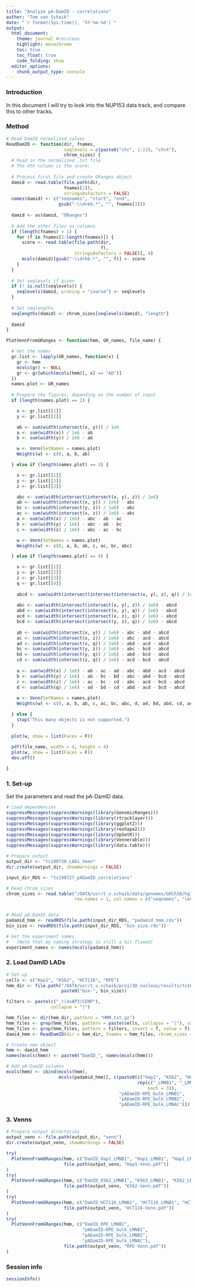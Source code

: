 ```yaml
---
title: "Analyze pA-DamID - correlations"
author: "Tom van Schaik"
date: "`r format(Sys.time(), '%Y-%m-%d')`"
output: 
  html_document:
    theme: journal #cerulean
    highlight: monochrome
    toc: true
    toc_float: true
    code_folding: show
  editor_options:
    chunk_output_type: console
---
```


### Introduction

In this document I will try to look into the NUP153 data track, and compare this
to other tracks.


### Method

```r
# Read DamID normalized values
ReadDamID <- function(dir, fnames, 
                      seqlevels = c(paste0("chr", 1:22), "chrX"),
                      chrom_sizes) {
  # Read in the normalized .txt file
  # The 4th column is the score:
  
  # Process first file and create GRanges object
  damid <- read.table(file.path(dir,
                      fnames[1]),
                      stringsAsFactors = FALSE)
  names(damid) <- c("seqnames", "start", "end", 
                    gsub("-\\d+kb.*", "", fnames[1]))
  
  damid <- as(damid, "GRanges")
  
  # Add the other files as columns
  if (length(fnames) > 1) {
    for (f in fnames[2:length(fnames)]) {
      score <- read.table(file.path(dir,
                                    f),
                          stringsAsFactors = FALSE)[, 4]
      mcols(damid)[gsub("-\\d+kb.*", "", f)] <- score
    }
  }
  
  # Set seqlevels if given
  if (! is.null(seqlevels)) {
    seqlevels(damid, pruning = "coarse") <- seqlevels
  }
  
  # Set seqlengths
  seqlengths(damid) <- chrom_sizes[seqlevels(damid), "length"]
  
  damid
}

PlotVennFromGRanges <- function(hmm, GR_names, file_name) {

  # Get the names
  gr.list <- lapply(GR_names, function(x) {
    gr <- hmm
    mcols(gr) <- NULL
    gr <- gr[which(mcols(hmm)[, x] == "AD")]
  })
  names.plot <- GR_names
  
  # Prepare the figures, depending on the number of input
  if (length(names.plot) == 2) {

    x <- gr.list[[1]]
    y <- gr.list[[2]]

    ab <- sum(width(intersect(x, y))) / 1e6
    a <- sum(width(x)) / 1e6 - ab
    b <- sum(width(y)) / 1e6 - ab

    w <- Venn(SetNames = names.plot)
    Weights(w) <- c(0, a, b, ab)

  } else if (length(names.plot) == 3) {

    x <- gr.list[[1]]
    y <- gr.list[[2]]
    z <- gr.list[[3]]

    abc <- sum(width(intersect(intersect(x, y), z)) / 1e6)
    ab <- sum(width(intersect(x, y)) / 1e6) - abc
    bc <- sum(width(intersect(y, z)) / 1e6) - abc
    ac <- sum(width(intersect(x, z)) / 1e6) - abc
    a <- sum(width(x) / 1e6) - abc - ab - ac
    b <- sum(width(y) / 1e6) - abc - ab - bc
    c <- sum(width(z) / 1e6) - abc - ac - bc

    w <- Venn(SetNames = names.plot)
    Weights(w) <- c(0, a, b, ab, c, ac, bc, abc)

  } else if (length(names.plot) == 4) {

    x <- gr.list[[1]]
    y <- gr.list[[2]]
    z <- gr.list[[3]]
    q <- gr.list[[4]]
    
    abcd <- sum(width(intersect(intersect(intersect(x, y), z), q)) / 1e6)
    
    abc <- sum(width(intersect(intersect(x, y), z)) / 1e6) - abcd
    abd <- sum(width(intersect(intersect(x, y), q)) / 1e6) - abcd
    acd <- sum(width(intersect(intersect(x, z), q)) / 1e6) - abcd
    bcd <- sum(width(intersect(intersect(y, z), q)) / 1e6) - abcd
    
    ab <- sum(width(intersect(x, y)) / 1e6) - abc - abd - abcd
    ac <- sum(width(intersect(x, z)) / 1e6) - abc - acd - abcd
    ad <- sum(width(intersect(x, q)) / 1e6) - abd - acd - abcd
    bc <- sum(width(intersect(y, z)) / 1e6) - abc - bcd - abcd
    bd <- sum(width(intersect(y, q)) / 1e6) - abd - bcd - abcd
    cd <- sum(width(intersect(z, q)) / 1e6) - acd - bcd - abcd
    
    a <- sum(width(x) / 1e6) - ab - ac - ad - abc - abd - acd - abcd
    b <- sum(width(y) / 1e6) - ab - bc - bd - abc - abd - bcd - abcd
    c <- sum(width(z) / 1e6) - ac - bc - cd - abc - acd - bcd - abcd
    d <- sum(width(q) / 1e6) - ad - bd - cd - abd - acd - bcd - abcd
    
    w <- Venn(SetNames = names.plot)
    Weights(w) <- c(0, a, b, ab, c, ac, bc, abc, d, ad, bd, abd, cd, acd, bcd, abcd)

  } else {
    stop("This many objects is not supported.")
  }
  
  plot(w, show = list(Faces = F))
    
  pdf(file_name, width = 4, height = 4)
  plot(w, show = list(Faces = F))
  dev.off()

}

```

### 1. Set-up

Set the parameters and read the pA-DamID data.

```r

# Load dependencies
suppressMessages(suppressWarnings(library(GenomicRanges)))
suppressMessages(suppressWarnings(library(rtracklayer)))
suppressMessages(suppressWarnings(library(ggplot2)))
suppressMessages(suppressWarnings(library(reshape2)))
suppressMessages(suppressWarnings(library(UpSetR)))
suppressMessages(suppressWarnings(library(Vennerable)))
suppressMessages(suppressWarnings(library(data.table)))

# Prepare output 
output_dir <- "ts190730_LADs_Venn"
dir.create(output_dir, showWarnings = FALSE)

input_dir_RDS <- "ts190727_pADamID_correlations"

# Read chrom_sizes
chrom_sizes <- read.table("/DATA/usr/t.v.schaik/data/genomes/GRCh38/hg38.chrom.sizes", 
                          row.names = 1, col.names = c("seqnames", "length"))


# Read pA-DamID data
padamid_hmm <- readRDS(file.path(input_dir_RDS, "padamid_hmm.rds"))
bin_size <- readRDS(file.path(input_dir_RDS, "bin_size.rds"))

# Get the experiment names
#   (Note that my naming strategy is still a bit flawed)
experiment_names <- names(mcols(padamid_hmm))

```

### 2. Load DamID LADs

```r

# Set-up
cells <- c("Hap1", "K562", "HCT116", "RPE")
hmm_dir <- file.path("/DATA/usr/t.v.schaik/proj/3D_nucleus/results/ts180110_4DN_DataProcessing/results/HMM/",
                     paste0("bin-", bin_size))

filters <- paste(c("_r|4xAP3|CENP"),
                 collapse = "|")

hmm_files <- dir(hmm_dir, pattern = "HMM.txt.gz")
hmm_files <- grep(hmm_files, pattern = paste(cells, collapse = "|"), value = T)
hmm_files <- grep(hmm_files, pattern = filters, invert = T, value = T)
damid_hmm <- ReadDamID(dir = hmm_dir, fnames = hmm_files, chrom_sizes = chrom_sizes)

```


```r

# Create new object
hmm <- damid_hmm
names(mcols(hmm)) <- paste0("DamID_", names(mcols(hmm)))

# Add pA-DamID columns
mcols(hmm) <- cbind(mcols(hmm),
                    mcols(padamid_hmm)[, c(paste0(c("Hap1", "K562", "HCT116"), 
                                                  rep(c("_LMNB1", "_LMNB2"),
                                                      each = 3)),
                                           "pADamID-RPE_bulk_LMNB1",
                                           "pADamID-RPE_bulk_LMNB2",
                                           "pADamID-RPE_bulk_LMNAC")])


```

### 3. Venns

```r

# Prepare output directories
output_venn <- file.path(output_dir, "venn")
dir.create(output_venn, showWarnings = FALSE)

try(
  PlotVennFromGRanges(hmm, c("DamID_Hap1_LMNB1", "Hap1_LMNB1", "Hap1_LMNB2"), 
                      file.path(output_venn, "Hap1-Venn.pdf"))
)
try(
  PlotVennFromGRanges(hmm, c("DamID_K562_LMNB1", "K562_LMNB1", "K562_LMNB2"),
                      file.path(output_venn, "K562-Venn.pdf"))
)
try(
  PlotVennFromGRanges(hmm, c("DamID_HCT116_LMNB1", "HCT116_LMNB1", "HCT116_LMNB2"), 
                      file.path(output_venn, "HCT116-Venn.pdf"))
)
try(
  PlotVennFromGRanges(hmm, c("DamID_RPE_LMNB1", 
                             "pADamID-RPE_bulk_LMNB1",
                             "pADamID-RPE_bulk_LMNB2", 
                             "pADamID-RPE_bulk_LMNAC"), 
                      file.path(output_venn, "RPE-Venn.pdf"))
)


```



### Session info

```r
sessionInfo()
```